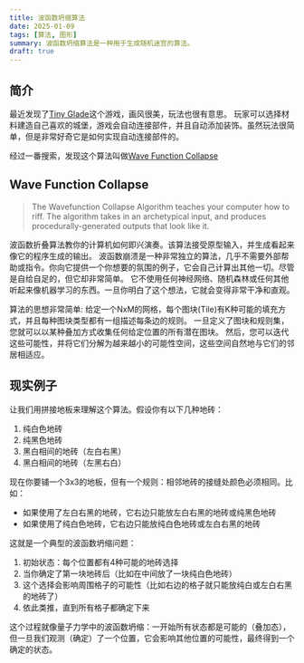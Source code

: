 ```yaml
---
title: 波函数坍缩算法
date: 2025-01-09
tags: [算法, 图形]
summary: 波函数坍缩算法是一种用于生成随机迷宫的算法。
draft: true
---
```


## 简介
最近发现了[Tiny Glade](https://store.steampowered.com/app/2198150/Tiny_Glade/)这个游戏，画风很美，玩法也很有意思。
玩家可以选择材料建造自己喜欢的城堡，游戏会自动连接部件，并且自动添加装饰。虽然玩法很简单，但是非常好奇它是如何实现自动连接部件的。

经过一番搜索，发现这个算法叫做[Wave Function Collapse](https://robertheaton.com/2018/12/17/wavefunction-collapse-algorithm/)

## Wave Function Collapse
> The Wavefunction Collapse Algorithm teaches your computer how to riff. The algorithm takes in an archetypical input, 
> and produces procedurally-generated outputs that look like it.

波函数折叠算法教你的计算机如何即兴演奏。该算法接受原型输入，并生成看起来像它的程序生成的输出。
波函数崩溃是一种非常独立的算法，几乎不需要外部帮助或指令。你向它提供一个你想要的氛围的例子，它会自己计算出其他一切。尽管是自给自足的，但它却非常简单。
它不使用任何神经网络、随机森林或任何其他听起来像机器学习的东西。一旦你明白了这个想法，它就会变得非常干净和直观。

算法的思想非常简单:
给定一个NxM的网格，每个图块(Tile)有K种可能的填充方式，并且每种图块类型都有一组描述每条边的规则。
一旦定义了图块和规则集，您就可以以某种叠加方式收集任何给定位置的所有潜在图块。
然后，您可以迭代这些可能性，并将它们分解为越来越小的可能性空间，这些空间自然地与它们的邻居相适应。

## 现实例子
让我们用拼接地板来理解这个算法。假设你有以下几种地砖：
1. 纯白色地砖
2. 纯黑色地砖
3. 黑白相间的地砖（左白右黑）
4. 黑白相间的地砖（左黑右白）

现在你要铺一个3x3的地板，但有一个规则：相邻地砖的接缝处颜色必须相同。比如：
- 如果使用了左白右黑的地砖，它右边只能放左白右黑的地砖或纯黑色地砖
- 如果使用了纯白色地砖，它右边只能放纯白色地砖或左白右黑的地砖

这就是一个典型的波函数坍缩问题：
1. 初始状态：每个位置都有4种可能的地砖选择
2. 当你确定了第一块地砖后（比如在中间放了一块纯白色地砖）
3. 这个选择会影响周围格子的可能性（比如右边的格子就只能放纯白或左白右黑的地砖了）
4. 依此类推，直到所有格子都确定下来

这个过程就像量子力学中的波函数坍缩：一开始所有状态都是可能的（叠加态），但一旦我们观测（确定）了一个位置，它会影响其他位置的可能性，最终得到一个确定的状态。
